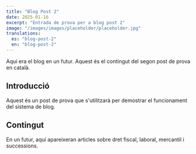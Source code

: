 ```yaml
---
title: "Blog Post 2"
date: 2025-01-16
excerpt: "Entrada de prova per a blog post 2"
image: "/images/images/placeholder/placeholder.jpg"
translations:
  es: "blog-post-2"
  en: "blog-post-2"
---
```


Aquí era el blog en un futur. Aquest és el contingut del segon post de prova en català.

## Introducció

Aquest és un post de prova que s'utilitzarà per demostrar el funcionament del sistema de blog.

## Contingut

En un futur, aquí apareixeran articles sobre dret fiscal, laboral, mercantil i successions.
